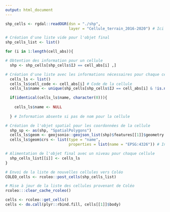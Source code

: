 ```yaml
---
output: html_document
---
```


```r
shp_cells <- rgdal::readOGR(dsn = "./shp",
                            layer = "Cellule_terrain_2016-2020") # Ici le fichier shapefile est placé dans un dossier shp et on appelle tous les fichiers nommés "Cellule_terrain_2016_2020"

# Création d'une liste vide pour l'objet final
shp_cells_list <- list()

for (i in 1:length(cell_abs)){

# Obtention des information pour un cellule
  shp <- shp_cells[shp_cells$IJ == cell_abs[i] ,]

# Création d'une liste avec les informations nécessaires pour chaque cellule
  cells_ls <- list()
  cells_ls$cell_code <- cell_abs[i] # Code de la cellule
  cells_ls$name <- unique(shp_cells[shp_cells$IJ == cell_abs[i] & !is.na(shp_cells$Nom),]@data$Nom) # Nom de la cellule

  if(identical(cells_ls$name, character(0))){
  
    cells_ls$name <- NULL
    
  } # Information absente si pas de nom pour la cellule

# Création de l'objet spatial pour les coordonnées de la cellule
  shp_sp <- as(shp, "SpatialPolygons")
  cells_ls$geom <- geojsonio::geojson_list(shp)$features[[1]]$geometry # Caractéristiques de l'objet spatial
  cells_ls$geom$crs <- list(type = "name",
                            properties = list(name = "EPSG:4326")) # Information sur le systême de coordonnées de référence (CRS)

# Alimentation de l'objet final avec un niveau pour chaque cellule
  shp_cells_list[[i]] <- cells_ls
}

# Envoi de la liste de nouvelles cellules vers Coléo
COLEO_cells <- rcoleo::post_cells(shp_cells_list)

# Mise à jour de la liste des cellules provenant de Coléo
rcoleo:::clear_cache_rcoleo()

cells <- rcoleo::get_cells()
cells <- do.call(plyr::rbind.fill, cells[[1]]$body)
```
